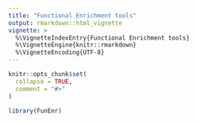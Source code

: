 ```yaml
---
title: "Functional Enrichment tools"
output: rmarkdown::html_vignette
vignette: >
  %\VignetteIndexEntry{Functional Enrichment tools}
  %\VignetteEngine{knitr::rmarkdown}
  %\VignetteEncoding{UTF-8}
---
```


```r
knitr::opts_chunk$set(
  collapse = TRUE,
  comment = "#>"
)
```

```r
library(FunEnr)
```
